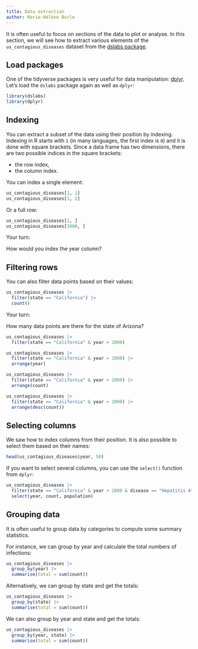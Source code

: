 ```yaml
---
title: Data extraction
author: Marie-Hélène Burle
---
```


:::{.def}

It is often useful to focus on sections of the data to plot or analyse. In this section, we will see how to extract various elements of the `us_contagious_diseases` dataset from the [dslabs package](https://cran.r-project.org/web/packages/dslabs/index.html).

:::

## Load packages

One of the tidyverse packages is very useful for data manipulation: [dplyr](https://dplyr.tidyverse.org/). Let's load the `dslabs` package again as well as `dplyr`:

```r
library(dslabs)
library(dplyr)
```

## Indexing

You can extract a subset of the data using their position by indexing. Indexing in R starts with `1` (in many languages, the first index is `0`) and it is done with square brackets. Since a data frame has two dimensions, there are two possible indices in the square brackets:

- the row index,
- the column index.

You can index a single element:

```r
us_contagious_diseases[1, 1]
us_contagious_diseases[1, 2]
```

Or a full row:

```r
us_contagious_diseases[1, ]
us_contagious_diseases[3000, ]
```

:::{.exo}

:::{.yourturn}

Your turn:

:::

How would you index the year column?

:::

## Filtering rows

You can also filter data points based on their values:

```r
us_contagious_diseases |>
  filter(state == "California") |>
  count()
```

:::{.exo}

:::{.yourturn}

Your turn:

:::

How many data points are there for the state of Arizona?

:::

```r
us_contagious_diseases |>
  filter(state == "California" & year > 2000)
```

```r
us_contagious_diseases |>
  filter(state == "California" & year > 2000) |>
  arrange(year)
```

```r
us_contagious_diseases |>
  filter(state == "California" & year > 2000) |>
  arrange(count)
```

```r
us_contagious_diseases |>
  filter(state == "California" & year > 2000) |>
  arrange(desc(count))
```

## Selecting columns

We saw how to index columns from their position. It is also possible to select them based on their names:

```r
head(us_contagious_diseases$year, 50)
```

If you want to select several columns, you can use the `select()` function from `dplyr`:

```r
us_contagious_diseases |>
  filter(state == "California" & year > 2000 & disease == "Hepatitis A") |>
  select(year, count, population)
```

## Grouping data

It is often useful to group data by categories to compute some summary statistics.

For instance, we can group by year and calculate the total numbers of infections:

```r
us_contagious_diseases |>
  group_by(year) |>
  summarise(total = sum(count))
```

Alternatively, we can group by state and get the totals:

```r
us_contagious_diseases |>
  group_by(state) |> 
  summarise(total = sum(count))
```

We can also group by year and state and get the totals:

```r
us_contagious_diseases |>
  group_by(year, state) |> 
  summarise(total = sum(count))
```
